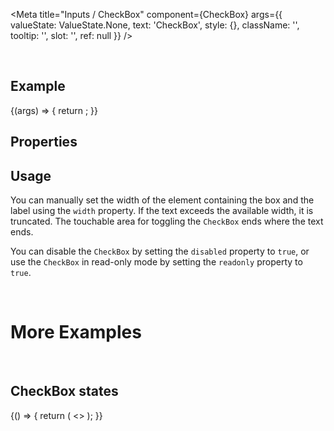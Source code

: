 
<Meta
  title="Inputs / CheckBox"
  component={CheckBox}
  args={{
    valueState: ValueState.None,
    text: 'CheckBox',
    style: {},
    className: '',
    tooltip: '',
    slot: '',
    ref: null
  }}
/>

<DocsHeader />

<br />

## Example

<Canvas>
  <Story name="Default">
    {(args) => {
      return <CheckBox {...args} />;
    }}
  </Story>
</Canvas>

## Properties

<ArgsTable story="." />

## Usage

You can manually set the width of the element containing the box and the label using the `width` property. If the text exceeds the available width, it is truncated. The touchable area for toggling the `CheckBox` ends where the text ends.

You can disable the `CheckBox` by setting the `disabled` property to `true`, or use the `CheckBox` in read-only mode by setting the `readonly` property to `true`.

<br />

# More Examples

<br />

## CheckBox states

<Canvas>
  <Story name="CheckBox states">
    {() => {
      return (
        <>
          <CheckBox text="Error" value-state={ValueState.Error} />
          <CheckBox text="Warning" value-state={ValueState.Warning} />
          <CheckBox text="Disabled" disabled checked />
          <CheckBox text="Readonly" readonly checked />
          <CheckBox text="Error disabled" disabled value-state={ValueState.Error} checked />
          <CheckBox text="Warning disabled " disabled value-state={ValueState.Warning} checked />
          <CheckBox text="Error readonly" readonly value-state={ValueState.Error} checked />
          <CheckBox text="Warning readonly" readonly value-state={ValueState.Warning} checked />
        </>
      );
    }}
  </Story>
</Canvas>
